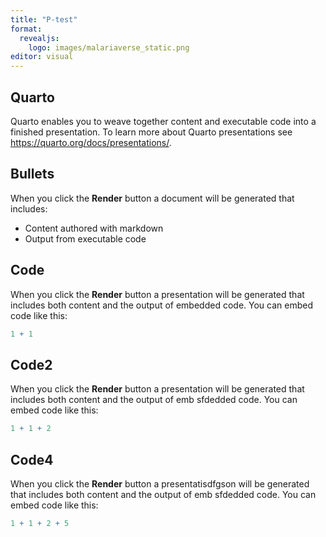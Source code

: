 ```yaml
---
title: "P-test"
format: 
  revealjs:
    logo: images/malariaverse_static.png
editor: visual
---
```


## Quarto

Quarto enables you to weave together content and executable code into a finished presentation. To learn more about Quarto presentations see <https://quarto.org/docs/presentations/>.

## Bullets

When you click the **Render** button a document will be generated that includes:

-   Content authored with markdown
-   Output from executable code

## Code

When you click the **Render** button a presentation will be generated that includes both content and the output of embedded code. You can embed code like this:

```r
1 + 1
```

## Code2

When you click the **Render** button a presentation will be generated that includes both content and the output of emb sfdedded code. You can embed code like this:

```r
1 + 1 + 2
```

## Code4

When you click the **Render** button a presentatisdfgson will be generated that includes both content and the output of emb sfdedded code. You can embed code like this:

```r
1 + 1 + 2 + 5
```
